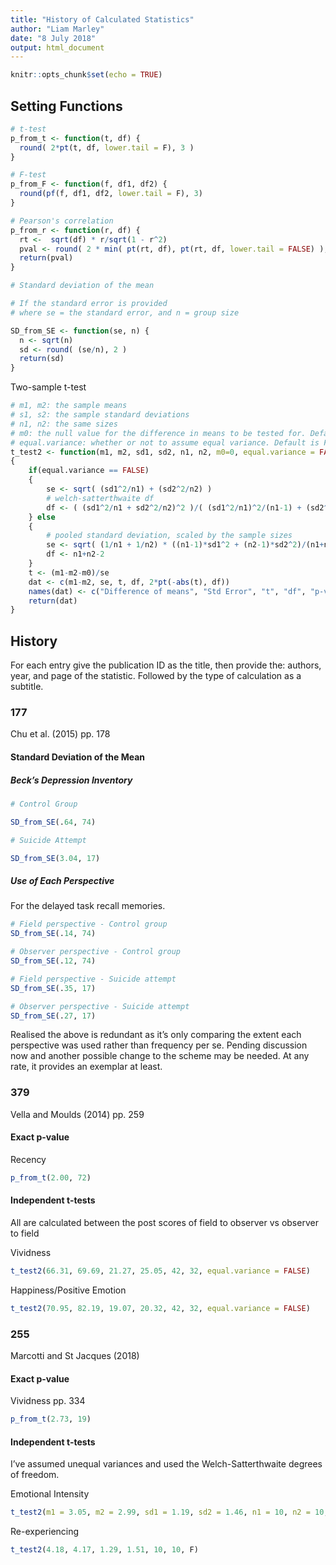 ```yaml
---
title: "History of Calculated Statistics"
author: "Liam Marley"
date: "8 July 2018"
output: html_document
---
```


```r
knitr::opts_chunk$set(echo = TRUE)
```

## Setting Functions
```r
# t-test
p_from_t <- function(t, df) {
  round( 2*pt(t, df, lower.tail = F), 3 )
}

# F-test
p_from_F <- function(f, df1, df2) {
  round(pf(f, df1, df2, lower.tail = F), 3)
}

# Pearson's correlation
p_from_r <- function(r, df) {
  rt <-  sqrt(df) * r/sqrt(1 - r^2)
  pval <- round( 2 * min( pt(rt, df), pt(rt, df, lower.tail = FALSE) ), 3 )
  return(pval)
}

# Standard deviation of the mean

# If the standard error is provided
# where se = the standard error, and n = group size

SD_from_SE <- function(se, n) {
  n <- sqrt(n)
  sd <- round( (se/n), 2 )
  return(sd)
}
```

Two-sample t-test
```r
# m1, m2: the sample means
# s1, s2: the sample standard deviations
# n1, n2: the same sizes
# m0: the null value for the difference in means to be tested for. Default is 0. 
# equal.variance: whether or not to assume equal variance. Default is FALSE. 
t_test2 <- function(m1, m2, sd1, sd2, n1, n2, m0=0, equal.variance = FALSE)
{
    if(equal.variance == FALSE) 
    {
        se <- sqrt( (sd1^2/n1) + (sd2^2/n2) )
        # welch-satterthwaite df
        df <- ( (sd1^2/n1 + sd2^2/n2)^2 )/( (sd1^2/n1)^2/(n1-1) + (sd2^2/n2)^2/(n2-1) )
    } else
    {
        # pooled standard deviation, scaled by the sample sizes
        se <- sqrt( (1/n1 + 1/n2) * ((n1-1)*sd1^2 + (n2-1)*sd2^2)/(n1+n2-2) ) 
        df <- n1+n2-2
    }      
    t <- (m1-m2-m0)/se 
    dat <- c(m1-m2, se, t, df, 2*pt(-abs(t), df))    
    names(dat) <- c("Difference of means", "Std Error", "t", "df", "p-value")
    return(dat) 
}
```


## History

For each entry give the publication ID as the title, then provide the: authors, year, and page of the statistic. Followed by the type of calculation as a subtitle. 

### 177

Chu et al. (2015)
pp. 178

#### Standard Deviation of the Mean

##### Beck's Depression Inventory

```r
# Control Group

SD_from_SE(.64, 74)

# Suicide Attempt

SD_from_SE(3.04, 17)
```

##### Use of Each Perspective

For the delayed task recall memories.

```r
# Field perspective - Control group
SD_from_SE(.14, 74)

# Observer perspective - Control group
SD_from_SE(.12, 74)

# Field perspective - Suicide attempt
SD_from_SE(.35, 17)

# Observer perspective - Suicide attempt
SD_from_SE(.27, 17)
```

Realised the above is redundant as it's only comparing the extent each perspective was used rather than frequency per se. Pending discussion now and another possible change to the scheme may be needed. At any rate, it provides an exemplar at least. 

### 379

Vella and Moulds (2014)
pp. 259

#### Exact p-value

Recency
```r
p_from_t(2.00, 72)
```

#### Independent t-tests

All are calculated between the post scores of field to observer vs observer to field

Vividness
```r
t_test2(66.31, 69.69, 21.27, 25.05, 42, 32, equal.variance = FALSE)
```

Happiness/Positive Emotion
```r
t_test2(70.95, 82.19, 19.07, 20.32, 42, 32, equal.variance = FALSE)
```

### 255

Marcotti and St Jacques (2018)


#### Exact p-value

Vividness
pp. 334
```r
p_from_t(2.73, 19)
```

#### Independent t-tests

I've assumed unequal variances and used the Welch-Satterthwaite degrees of freedom. 

Emotional Intensity
```r
t_test2(m1 = 3.05, m2 = 2.99, sd1 = 1.19, sd2 = 1.46, n1 = 10, n2 = 10, equal.variance = FALSE)
```

Re-experiencing
```r
t_test2(4.18, 4.17, 1.29, 1.51, 10, 10, F)
```

